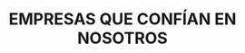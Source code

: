---
title: "EMPRESAS QUE CONFÍAN EN NOSOTROS"
logos:
  - name: "Sahjten"
    image: "https://conversalo.nyc3.cdn.digitaloceanspaces.com/sahjten.png"
  - name: "Elizabeth Barich"
    image: "https://conversalo.nyc3.cdn.digitaloceanspaces.com/el_barich_2.png"
  - name: "Katy's"
    image: "/assets/img/katys_logo_gray.png"
  # - name: "YouTube"
  #   image: "https://cdn.magicui.design/companies/YouTube.svg"
  # - name: "Instagram"
  #   image: "https://cdn.magicui.design/companies/Instagram.svg"
  # - name: "Uber"
  #   image: "https://cdn.magicui.design/companies/Uber.svg"
  # - name: "Spotify"
  #   image: "https://cdn.magicui.design/companies/Spotify.svg"
--- 